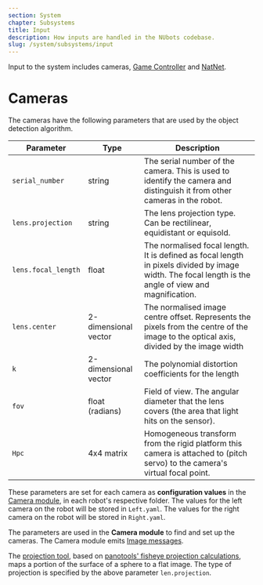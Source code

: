 ```yaml
---
section: System
chapter: Subsystems
title: Input
description: How inputs are handled in the NUbots codebase.
slug: /system/subsystems/input
---
```


Input to the system includes cameras, [Game Controller](https://github.com/RoboCup-Humanoid-TC/GameController) and [NatNet](https://optitrack.com/products/natnet-sdk/).

# Cameras

The cameras have the following parameters that are used by the object detection algorithm.

| Parameter           | Type                 | Description                                                                                                                                           |
| ------------------- | -------------------- | ----------------------------------------------------------------------------------------------------------------------------------------------------- |
| `serial_number`     | string               | The serial number of the camera. This is used to identify the camera and distinguish it from other cameras in the robot.                              |
| `lens.projection`   | string               | The lens projection type. Can be rectilinear, equidistant or equisold.                                                                                |
| `lens.focal_length` | float                | The normalised focal length. It is defined as focal length in pixels divided by image width. The focal length is the angle of view and magnification. |
| `lens.center`       | 2-dimensional vector | The normalised image centre offset. Represents the pixels from the centre of the image to the optical axis, divided by the image width                |
| `k`                 | 2-dimensional vector | The polynomial distortion coefficients for the length                                                                                                 |
| `fov`               | float (radians)      | Field of view. The angular diameter that the lens covers (the area that light hits on the sensor).                                                    |
| `Hpc`               | 4x4 matrix           | Homogeneous transform from the rigid platform this camera is attached to (pitch servo) to the camera's virtual focal point.                           |

These parameters are set for each camera as **configuration values** in the [Camera module](https://github.com/NUbots/NUbots/tree/master/module/input/Camera/data/config), in each robot's respective folder. The values for the left camera on the robot will be stored in `Left.yaml`. The values for the right camera on the robot will be stored in `Right.yaml`.

The parameters are used in the **Camera module** to find and set up the cameras. The Camera module emits [Image messages](https://github.com/NUbots/NUbots/tree/master/shared/message/input/Image.proto).

The [projection tool](https://github.com/NUbots/NUbots/tree/master/shared/utility/vision/projection.h), based on [panotools' fisheye projection calculations](https://wiki.panotools.org/Fisheye_Projection), maps a portion of the surface of a sphere to a flat image. The type of projection is specified by the above parameter `len.projection`.
